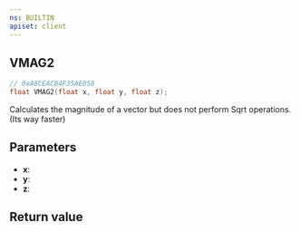 ```yaml
---
ns: BUILTIN
apiset: client
---
```

## VMAG2

```c
// 0xA8CEACB4F35AE058
float VMAG2(float x, float y, float z);
```

Calculates the magnitude of a vector but does not perform Sqrt operations. (Its way faster)

## Parameters
* **x**:
* **y**:
* **z**:

## Return value